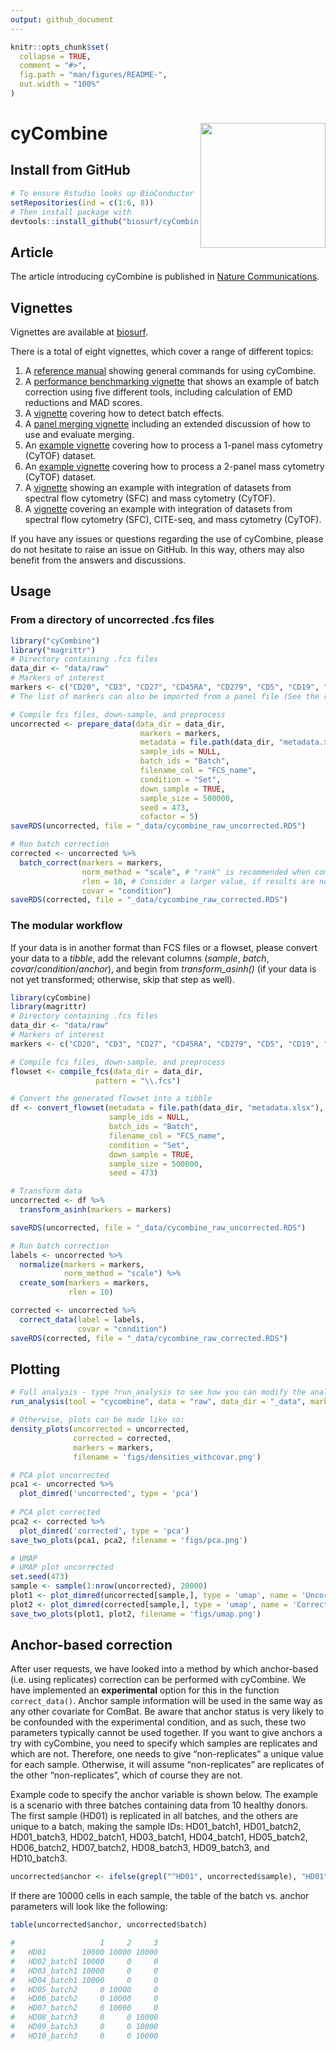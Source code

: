 ```yaml
---
output: github_document
---
```


<!-- README.md is generated from README.Rmd. Please edit that file -->

```r
knitr::opts_chunk$set(
  collapse = TRUE,
  comment = "#>",
  fig.path = "man/figures/README-",
  out.width = "100%"
)
```

# cyCombine <img src="inst/cyCombine.png" width="200" align="right" />


<!-- badges: start -->
<!-- [![Lifecycle: experimental](https://img.shields.io/badge/lifecycle-experimental-orange.svg)](https://www.tidyverse.org/lifecycle/#experimental) -->
<!-- [![Lifecycle: stable](https://img.shields.io/badge/lifecycle-stable-brightgreen.svg)](https://lifecycle.r-lib.org/articles/stages.html#stable) -->
<!-- badges: end -->

<!-- ## Clone github repository -->
<!-- ``` {sh, eval = FALSE} -->
<!-- # Run in terminal -->
<!-- git clone git@github.com:shdam/cyCombine.git -->
<!-- ``` -->


<!-- ## Restore renv library -->

<!-- ``` {r, eval = FALSE} -->
<!-- # Open project in Rstudio -->
<!-- # Install renv and restore library -->
<!-- install.packages("renv") -->
<!-- library(renv) -->
<!-- renv::restore() -->
<!-- ``` -->

## Install from GitHub

``` r
# To ensure Rstudio looks up BioConductor packages run:
setRepositories(ind = c(1:6, 8))
# Then install package with
devtools::install_github("biosurf/cyCombine")
```

## Article
The article introducing cyCombine is published in [Nature Communications](https://doi.org/10.1038/s41467-022-29383-5).

## Vignettes
Vignettes are available at [biosurf](https://biosurf.org/cyCombine).

There is a total of eight vignettes, which cover a range of different topics:

1. A [reference manual](https://biosurf.org/cyCombine_ref_manual.html) showing general commands for using cyCombine.
2. A [performance benchmarking vignette](https://biosurf.org/cyCombine_benchmarking.html) that shows an example of batch correction using five different tools, including calculation of EMD reductions and MAD scores.
3. A [vignette](https://biosurf.org/cyCombine_detect_batch_effects.html) covering how to detect batch effects.
4. A [panel merging vignette](https://biosurf.org/cyCombine_panel_merging.html) including an extended discussion of how to use and evaluate merging.
5. An [example vignette](https://biosurf.org/cyCombine_CyTOF_1panel.html) covering how to process a 1-panel mass cytometry (CyTOF) dataset.
6. An [example vignette](https://biosurf.org/cyCombine_CyTOF_2panels.html) covering how to process a 2-panel mass cytometry (CyTOF) dataset.
7. A [vignette](https://biosurf.org/cyCombine_Spectralflow_CyTOF.html) showing an example with integration of datasets from spectral flow cytometry (SFC) and mass cytometry (CyTOF).
8. A [vignette](https://biosurf.org/cyCombine_CITEseq_Spectral_CyTOF.html) covering an example with integration of datasets from spectral flow cytometry (SFC), CITE-seq, and mass cytometry (CyTOF).

If you have any issues or questions regarding the use of cyCombine, please do not hesitate to raise an issue on GitHub. In this way, others may also benefit from the answers and discussions.


## Usage

### From a directory of uncorrected .fcs files
```r
library("cyCombine")
library("magrittr")
# Directory containing .fcs files
data_dir <- "data/raw"
# Markers of interest
markers <- c("CD20", "CD3", "CD27", "CD45RA", "CD279", "CD5", "CD19", "CD14", "CD45RO", "GranzymeA", "GranzymeK", "FCRL6", "CD355", "CD152", "CD69", "CD33", "CD4", "CD337", "CD8", "CD197", "LAG3", "CD56", "CD137", "CD161", "FoxP3", "CD80", "CD270", "CD275", "CD134", "CD278", "CD127", "KLRG1", "CD25", "HLADR", "TBet", "XCL1")
# The list of markers can also be imported from a panel file (See the reference manual for an example)

# Compile fcs files, down-sample, and preprocess
uncorrected <- prepare_data(data_dir = data_dir,
                             markers = markers,
                             metadata = file.path(data_dir, "metadata.xlsx"), # Can also be .csv file or data.frame object
                             sample_ids = NULL,
                             batch_ids = "Batch",
                             filename_col = "FCS_name",
                             condition = "Set",
                             down_sample = TRUE,
                             sample_size = 500000,
                             seed = 473,
                             cofactor = 5) 
saveRDS(uncorrected, file = "_data/cycombine_raw_uncorrected.RDS")

# Run batch correction
corrected <- uncorrected %>%
  batch_correct(markers = markers,
                norm_method = "scale", # "rank" is recommended when combining data with heavy batch effects
                rlen = 10, # Consider a larger value, if results are not convincing (e.g. 100)
                covar = "condition")
saveRDS(corrected, file = "_data/cycombine_raw_corrected.RDS")

```

### The modular workflow

If your data is in another format than FCS files or a flowset, please convert your data to a *tibble*, add the relevant columns (*sample*, *batch*, *covar*/*condition*/*anchor*), and begin from *transform_asinh()* (if your data is not yet transformed; otherwise, skip that step as well).

```r
library(cyCombine)
library(magrittr)
# Directory containing .fcs files
data_dir <- "data/raw"
# Markers of interest
markers <- c("CD20", "CD3", "CD27", "CD45RA", "CD279", "CD5", "CD19", "CD14", "CD45RO", "GranzymeA", "GranzymeK", "FCRL6", "CD355", "CD152", "CD69", "CD33", "CD4", "CD337", "CD8", "CD197", "LAG3", "CD56", "CD137", "CD161", "FoxP3", "CD80", "CD270", "CD275", "CD134", "CD278", "CD127", "KLRG1", "CD25", "HLADR", "TBet", "XCL1")

# Compile fcs files, down-sample, and preprocess
flowset <- compile_fcs(data_dir = data_dir,
                   pattern = "\\.fcs")

# Convert the generated flowset into a tibble
df <- convert_flowset(metadata = file.path(data_dir, "metadata.xlsx"),
                      sample_ids = NULL,
                      batch_ids = "Batch",
                      filename_col = "FCS_name",
                      condition = "Set",
                      down_sample = TRUE,
                      sample_size = 500000,
                      seed = 473)

# Transform data
uncorrected <- df %>% 
  transform_asinh(markers = markers)

saveRDS(uncorrected, file = "_data/cycombine_raw_uncorrected.RDS")

# Run batch correction
labels <- uncorrected %>%
  normalize(markers = markers,
            norm_method = "scale") %>%
  create_som(markers = markers,
             rlen = 10)

corrected <- uncorrected %>%
  correct_data(label = labels,
               covar = "condition")
saveRDS(corrected, file = "_data/cycombine_raw_corrected.RDS")

```


<!-- ### From a flowset -->

<!-- ```{r, eval = FALSE} -->
<!-- library(cyCombine) -->
<!-- library(magrittr) -->
<!-- # Load data -->
<!-- # Should contain the flowset, sample_ids, batch_ids, and markers of interest -->
<!-- load("data/flowset.Rdata") -->

<!-- # Convert flowset to workable datafram and transform data -->
<!-- uncorrected <- flowset %>% -->
<!--   convert_flowset(batch_ids = batch_ids, -->
<!--                   sample_ids = sample_ids, -->
<!--                   down_sample = TRUE, -->
<!--                   sample_size = 100000, -->
<!--                   seed = 473) %>%  -->
<!--   transform_asinh(markers = markers) -->

<!-- # Run batch correction -->
<!-- corrected <- uncorrected %>% -->
<!--   batch_correct(seed = 473) -->
<!-- ``` -->



## Plotting

```r
# Full analysis - type ?run_analysis to see how you can modify the analysis
run_analysis(tool = "cycombine", data = "raw", data_dir = "_data", markers = markers)

# Otherwise, plots can be made like so:
density_plots(uncorrected = uncorrected,
              corrected = corrected,
              markers = markers,
              filename = 'figs/densities_withcovar.png')

# PCA plot uncorrected
pca1 <- uncorrected %>%
  plot_dimred('uncorrected', type = 'pca')
  
# PCA plot corrected
pca2 <- corrected %>%
  plot_dimred('corrected', type = 'pca')
save_two_plots(pca1, pca2, filename = 'figs/pca.png')

# UMAP
# UMAP plot uncorrected
set.seed(473)
sample <- sample(1:nrow(uncorrected), 20000)
plot1 <- plot_dimred(uncorrected[sample,], type = 'umap', name = 'Uncorrected')
plot2 <- plot_dimred(corrected[sample,], type = 'umap', name = 'Corrected')
save_two_plots(plot1, plot2, filename = 'figs/umap.png')
```


## Anchor-based correction
After user requests, we have looked into a method by which anchor-based (i.e. using replicates) correction can be performed with cyCombine. We have implemented an **experimental** option for this in the function `correct_data()`. Anchor sample information will be used in the same way as any other covariate for ComBat. Be aware that anchor status is very likely to be confounded with the experimental condition, and as such, these two parameters typically cannot be used together. If you want to give anchors a try with cyCombine, you need to specify which samples are replicates and which are not. Therefore, one needs to give "non-replicates" a unique value for each sample. Otherwise, it will assume "non-replicates" are replicates of the other "non-replicates", which of course they are not.

Example code to specify the anchor variable is shown below. The example is a scenario with three batches containing data from 10 healthy donors. The first sample (HD01) is replicated in all batches, and the others are unique to a batch, making the sample IDs: HD01_batch1, HD01_batch2, HD01_batch3, HD02_batch1, HD03_batch1, HD04_batch1, HD05_batch2, HD06_batch2, HD07_batch2, HD08_batch3, HD09_batch3, and HD10_batch3.

```r
uncorrected$anchor <- ifelse(grepl("^HD01", uncorrected$sample), "HD01", uncorrected$sample)
```

If there are 10000 cells in each sample, the table of the batch vs.\ anchor parameters will look like the following:

```r
table(uncorrected$anchor, uncorrected$batch)

#                   1     2     3
#   HD01        10000 10000 10000
#   HD02_batch1 10000     0     0
#   HD03_batch1 10000     0     0
#   HD04_batch1 10000     0     0
#   HD05_batch2     0 10000     0
#   HD06_batch2     0 10000     0
#   HD07_batch2     0 10000     0
#   HD08_batch3     0     0 10000
#   HD09_batch3     0     0 10000
#   HD10_batch3     0     0 10000
```
